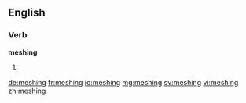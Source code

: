 ==English==

===Verb===
'''meshing'''

# {{present participle of|mesh}}

[[de:meshing]]
[[fr:meshing]]
[[io:meshing]]
[[mg:meshing]]
[[sv:meshing]]
[[vi:meshing]]
[[zh:meshing]]